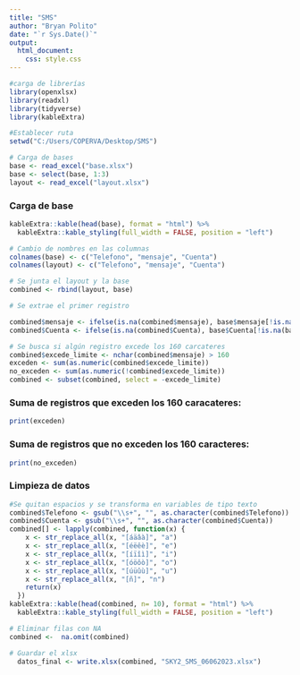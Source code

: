 ```yaml
---
title: "SMS"
author: "Bryan Polito"
date: "`r Sys.Date()`"
output:
  html_document:
    css: style.css
---
```


```r
#carga de librerías
library(openxlsx)
library(readxl)
library(tidyverse)
library(kableExtra)
```

```r
#Establecer ruta
setwd("C:/Users/COPERVA/Desktop/SMS")
```

```r
# Carga de bases
base <- read_excel("base.xlsx")
base <- select(base, 1:3)
layout <- read_excel("layout.xlsx")
```

### Carga de base

```r
kableExtra::kable(head(base), format = "html") %>%
  kableExtra::kable_styling(full_width = FALSE, position = "left")

```

```r
# Cambio de nombres en las columnas
colnames(base) <- c("Telefono", "mensaje", "Cuenta")
colnames(layout) <- c("Telefono", "mensaje", "Cuenta")
```

```r
# Se junta el layout y la base
combined <- rbind(layout, base)
```

```r
# Se extrae el primer registro

combined$mensaje <- ifelse(is.na(combined$mensaje), base$mensaje[!is.na(base$mensaje)][1], combined$mensaje)
combined$Cuenta <- ifelse(is.na(combined$Cuenta), base$Cuenta[!is.na(base$Cuenta)][1], combined$Cuenta)

# Se busca si algún registro excede los 160 carcateres
combined$excede_limite <- nchar(combined$mensaje) > 160
exceden <- sum(as.numeric(combined$excede_limite))
no_exceden <- sum(as.numeric(!combined$excede_limite))
combined <- subset(combined, select = -excede_limite)
```

### Suma de registros que exceden los 160 caracateres:

```r
print(exceden)
```

### Suma de registros que no exceden los 160 caracteres:

```r
print(no_exceden)
```

### Limpieza de datos

```r
#Se quitan espacios y se transforma en variables de tipo texto
combined$Telefono <- gsub("\\s+", "", as.character(combined$Telefono))
combined$Cuenta <- gsub("\\s+", "", as.character(combined$Cuenta))
combined[] <- lapply(combined, function(x) {
    x <- str_replace_all(x, "[áäâà]", "a")
    x <- str_replace_all(x, "[éëêè]", "e")
    x <- str_replace_all(x, "[íïîì]", "i")
    x <- str_replace_all(x, "[óöôò]", "o")
    x <- str_replace_all(x, "[úüûù]", "u")
    x <- str_replace_all(x, "[ñ]", "n")
    return(x)
  })
kableExtra::kable(head(combined, n= 10), format = "html") %>%
  kableExtra::kable_styling(full_width = FALSE, position = "left")

```

```r
# Eliminar filas con NA
combined <-  na.omit(combined)
```

```r
# Guardar el xlsx
  datos_final <- write.xlsx(combined, "SKY2_SMS_06062023.xlsx")
```
